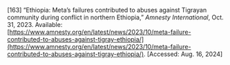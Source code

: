 \[163\]	“Ethiopia: Meta’s failures contributed to abuses against Tigrayan community during conflict in northern Ethiopia,” *Amnesty International*, Oct. 31, 2023\. Available: [https://www.amnesty.org/en/latest/news/2023/10/meta-failure-contributed-to-abuses-against-tigray-ethiopia/](https://www.amnesty.org/en/latest/news/2023/10/meta-failure-contributed-to-abuses-against-tigray-ethiopia/). \[Accessed: Aug. 16, 2024\]